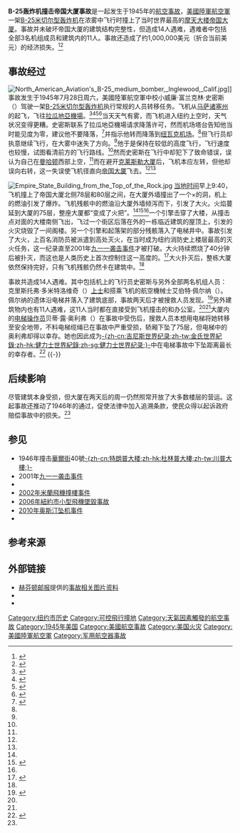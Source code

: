 {{noteTA
|1=zh-hans:纽瓦克; zh-tw:紐華克; zh-hk:紐瓦
|2=zh-hans:拉瓜迪亚; zh-tw:拉瓜地亞; zh-hk:拉瓜迪亞;
}}
{{Infobox Airliner accident
|name = B-25轰炸机撞击帝国大厦事故
|Crash image = B-25 Empire State Building crash.jpg
|Image caption = 事故引发的火灾现场
|Date = 1945年7月28日<br>9:40（[[UTC-4|UTC-4]]）
|Time = 
|Type = [[可控飛行撞地|可控飛行撞地]]（撞击建筑物）
|Site = {{USA}}[[纽约|纽约]][[帝国大厦|帝国大厦]]
|Fatalities = 14<br>{{small|（建筑内11人，机组成员3人）}}
|Injuries = 
|Aircraft Type = [[B-25米切尔型轰炸机|B-25米切尔型轰炸机]]
|Operator = [[File:US_Army_Air_Corps_Hap_Arnold_Wings.svg|20px]] [[美國陸軍航空軍|美國陸軍航空軍]]
|Origin = [[麻薩諸塞州|麻薩諸塞州]]{{link-en|汉斯科姆空军基地|Hanscom Air Force Base|漢斯科姆飛行場}}
|Destination = [[新泽西州|新泽西州]][[纽瓦克机场|纽瓦克机场]]
|Tail Number = 41-30577
|Ship name = 
|Passengers = 
|Crew = 3
|Survivors = 0
}}

'''B-25轰炸机撞击帝国大厦事故'''是一起发生于1945年的[[航空事故|航空事故]]，[[美國陸軍航空軍|美國陸軍航空軍]]一架[[B-25米切尔型轰炸机|B-25米切尔型轰炸机]]在浓雾中飞行时撞上了当时世界最高的[[摩天大樓|摩天大楼]][[帝国大厦|帝国大厦]]。事故并未破坏帝国大厦的建筑结构完整性，但造成14人遇难，遇难者中包括全部3名机组成员和建筑内的11人。事故还造成了约1,000,000美元（折合当前{{formatnum:{{Inflation|US|1000000|1945|r=-6}}}}美元）的经济损失。<ref>{{cite web |url=http://history1900s.about.com/od/1940s/a/empirecrash.htm |title=The Plane That Crashed Into the Empire State Building |author=Jennifer Rosenberg |publisher=about.com |accessdate=2014-05-03 |archive-date=2017-03-04 |archive-url=https://web.archive.org/web/20170304033843/http://history1900s.about.com/od/1940s/a/empirecrash.htm |dead-url=no }}</ref><ref name=JOM>{{cite web |url=http://www.tms.org/pubs/journals/JOM/0112/News/News8-0112.html |title=Empire State Building Withstood Airplane Impact |publisher=JOM (monthly publication of The Minerals, Metals & Materials Society) |date=2001 |accessdate=2014-05-03 |archive-date=2014-08-08 |archive-url=https://web.archive.org/web/20140808145606/http://www.tms.org/pubs/journals/JOM/0112/News/News8-0112.html |dead-url=no }}</ref>

==事故经过==
[[File:North_American_Aviation's_B-25_medium_bomber,_Inglewood,_Calif.jpg|thumb]]]]
事故发生于1945年7月28日周六，美國陸軍航空軍中校小威廉·富兰克林·史密斯（{{lang|en|William Franklin Smith, Jr.}}）驾驶一架[[B-25米切尔型轰炸机|B-25米切尔型轰炸机]]执行常规的人员转移任务。飞机从[[马萨诸塞州|马萨诸塞州]]的{{link-en|汉斯科姆空军基地|Hanscom Air Force Base|漢斯科姆飛行場}}起飞，飞往[[拉瓜地亞機場|拉瓜地亞機場]]。<ref name="history">{{cite web|url=http://www.history.com/this-day-in-history/plane-crashes-into-empire-state-building|title=Plane crashes into Empire State Building|work=History.com|accessdate=2014-05-03|archive-date=2014-03-25|archive-url=https://web.archive.org/web/20140325152018/http://www.history.com/this-day-in-history/plane-crashes-into-empire-state-building|dead-url=no}}</ref><ref>{{cite book|last=Berman|first=John S.|title=The Empire State Building: The Museum of the City of New York|year=2003|publisher=Barnes,John & Noble Publishing|url=http://books.google.com/books?id=MDotCyoCdn8C&pg=PA85&dq|access-date=2014-05-03|archive-date=2013-11-26|archive-url=https://web.archive.org/web/20131126203353/http://books.google.com/books?id=MDotCyoCdn8C&pg=PA85&dq|dead-url=no}}</ref><ref>{{cite news|last=Barron|first=James|title=Flaming Horror on the 79th Floor; 50 Years Ago Today, in the Fog, a Plane Hit the World's Tallest Building|url=http://www.nytimes.com/1995/07/28/nyregion/flaming-horror-79th-floor-50-years-ago-today-fog-plane-hit-world-s-tallest.html|accessdate=2012-11-17|newspaper=The New York Times|date=1995-07-28|archive-date=2013-06-17|archive-url=https://web.archive.org/web/20130617231911/http://www.nytimes.com/1995/07/28/nyregion/flaming-horror-79th-floor-50-years-ago-today-fog-plane-hit-world-s-tallest.html|dead-url=no}}</ref><ref>{{cite book|last=Byers|first=Roland O.|title=Flak dodger: a story of the 457th Bombardment Group, 1943-1945, 8th AAF|year=1985|publisher=Pawpaw Press}}</ref>当天天气有雾，而飞机进入纽约上空时，天气状况变得更糟。史密斯联系了拉瓜地亞機場请求降落许可，然而机场塔台告知他当时能见度为零，建议他不要降落，<ref name="npr">{{cite web |url=http://www.npr.org/templates/story/story.php?storyId=92987873 |title=The Day A Bomber Hit The Empire State Building |author=Joe Richman |publisher=[[NPR|NPR]] |date=2008-07-28 |accessdate=2014-05-03 |archive-date=2014-06-05 |archive-url=https://web.archive.org/web/20140605073019/http://www.npr.org/templates/story/story.php?storyId=92987873 |dead-url=no }}</ref>并指示他转而降落到[[纽瓦克机场|纽瓦克机场]]。<ref name="history"/>但飞行员却执意继续飞行，在大雾中迷失了方向。<ref name="guinness" />他于是保持在较低的高度飞行，飞行速度也较慢，试图看清前方的飞行路线。<ref name="history"/>然而史密斯在飞行中却犯下了致命错误，误认为自己在[[曼哈顿|曼哈顿]]西部上空，<ref name="guinness" />而在避开[[克莱斯勒大厦|克莱斯勒大厦]]后，飞机本应左转，但他却误向右转，这一失误使飞机径直向[[帝国大厦|帝国大厦]]飞去。<ref name="history"/><ref name="guinness" />

[[File:Empire_State_Building_from_the_Top_of_the_Rock.jpg|thumb]]
[[UTC-4|当地时间]]早上9:40，飞机撞上了帝国大厦北侧78层和80层之间，在大厦外墙撞出了一个{{convert|18|ft|m}}×{{convert|20|ft|m}}的洞，机上的燃油引发了爆炸。飞机残骸中的燃油沿大厦外墙倾泻而下，引发了大火。火焰蔓延到大厦的75层，整座大厦都“变成了火把”。<ref name="history"/><ref name="VOA">{{cite web|url=http://blogs.voanews.com/tedlandphairsamerica/2012/05/04/the-empire-state-building-no-2-in-new-york-1-in-our-hearts/|title=The Empire State Building: No. 2 in New York, 1 in Our Hearts|work=[[VOA|VOA]]|date=2012-05-04|accessdate=2014-05-03|archive-date=2014-05-03|archive-url=https://web.archive.org/web/20140503191335/http://blogs.voanews.com/tedlandphairsamerica/2012/05/04/the-empire-state-building-no-2-in-new-york-1-in-our-hearts/|dead-url=no}}</ref><ref name="On This Day in Aviation History: July 28th" />一个引擎击穿了大楼，从撞击点对面的大楼南侧飞出，飞过一个街区后落在{{convert|900|ft|m}}外的一栋临近建筑的屋顶上，引发的火灾烧毁了一间阁楼。另一个引擎和起落架的部分残骸落入了电梯井中。事故引发了大火，上百名消防员被派遣到高处灭火，在当时成为纽约消防史上楼层最高的灭火任务，这一纪录直至2001年[[九一一袭击事件|九一一袭击事件]]才被打破。大火持续燃烧了40分钟后被扑灭，而这也是人类历史上首次控制住这一高度的{{link-en|高层建筑火灾|Skyscraper fire}}。<ref name="On This Day in Aviation History: July 28th">{{cite web|url=http://nycaviation.com/2009/07/28/on-this-day-in-aviation-history-july-28th/|title=On This Day in Aviation History: July 28th|last=Molnar|first=Matt|publisher=NYCAviation|accessdate=2009-07-28|archive-date=2009-08-01|archive-url=https://web.archive.org/web/20090801112745/http://nycaviation.com/2009/07/28/on-this-day-in-aviation-history-july-28th/|dead-url=no}}</ref>大火扑灭后，整栋大厦依然保持完好，只有飞机残骸仍然卡在建筑中。<ref name="VOA"/>

事故共造成14人遇难。其中包括机上的飞行员史密斯与另外全部两名机组人员：克里斯托弗·多米特洛维奇（{{lang|en|Christopher Domitrovich}}）[[上士|上士]]和搭乘飞机的航空機械士艾伯特·佩尔纳（{{lang|en|Albert Perna}}）。佩尔纳的遗体沿电梯井落入了建筑底部，事故两天后才被搜救人员发现。<ref>{{cite web |url=http://www.aerospaceweb.org/question/history/q0311.shtml |title=B-25 Empire State Building Collision |publisher=Aerospaceweb.org |accessdate=2012-04-08 |archive-date=2009-07-06 |archive-url=http://arquivo.pt/wayback/20090706192155/http://www.aerospaceweb.org/question/history/q0311.shtml |dead-url=no }}</ref>另外建筑物内也有11人遇难，这11人当时都在直接受到飞机撞击的{{link-en|战争救济服务社|Catholic Relief Services}}和{{link-en|国家天主教福利委员会|National Catholic Welfare Council}}办公室。<ref name="history"/><ref name=JOM/>大厦内的[[電梯小姐|电梯操作员]]贝蒂·露·奥利弗（{{lang|en|Betty Lou Oliver}}）在事故中受伤后，搜救人员本想用电梯将她转移至安全地带，不料电梯缆绳已在事故中严重受损，轿厢下坠了75层，但电梯中的奥利弗却得以幸存。她也因此成为[[吉尼斯世界纪录大全|-{zh-cn:吉尼斯世界纪录;zh-tw:金氏世界紀錄;zh-hk:健力士世界紀錄;zh-sg:健力士世界纪录;}-]]中在电梯事故中下坠距离最长的幸存者。<ref name="guinness">{{cite web |url=http://www.guinnessworldrecords.com/content_pages/record.asp?recordid=53746 |title=Longest Fall Survived In An Elevator |publisher=guinnessworldrecords.com |deadurl=no |archiveurl=https://web.archive.org/web/20060317041607/http://www.guinnessworldrecords.com/content_pages/record.asp?recordid=53746 |archivedate=2006-03-17 |accessdate=2014-05-03 }}</ref> 
{{-}}

==后续影响==
尽管建筑本身受损，但大厦在两天后的周一仍然照常开放了大多数楼层的营运。这起事故还推动了1946年{{link-en|聯邦侵權賠償法|Federal Tort Claims Act}}的通过，促使法律中加入追溯条款，使民众得以起诉政府赔偿事故中的损失。<ref name="npr"/>

==参见==
{{Portal box|航空|美国}}

*1946年{{link-en|比奇18|Beechcraft Model 18}}撞击[[華爾街|華爾街]]40號[[川普大樓|-{zh-cn:特朗普大楼;zh-hk:杜林普大樓;zh-tw:川普大樓;}-]]
*2001年[[九一一袭击事件|九一一袭击事件]]
*{{link-en|2002年坦帕飛機撞樓事件|2002 Tampa plane crash}}
*[[2002年米蘭飛機撞樓事件|2002年米蘭飛機撞樓事件]]
*[[2006年紐約市小型飛機墜毀事故|2006年紐約市小型飛機墜毀事故]]
*[[2010年奥斯汀坠机事件|2010年奥斯汀坠机事件]]
*{{link-en|高层建筑火灾|Skyscraper fire}}

==参考来源==
{{reflist}}

==外部链接==
*[[赫芬顿邮报|赫芬顿邮报]]提供的[http://www.huffingtonpost.co.uk/2013/12/05/12-fascinating-pictures-from-the-day-a-plane-flew-into-the-empire-state-building_n_4393205.html 事故相关图片资料]{{Wayback|url=http://www.huffingtonpost.co.uk/2013/12/05/12-fascinating-pictures-from-the-day-a-plane-flew-into-the-empire-state-building_n_4393205.html |date=20140503191936 }}
*{{Youtube|cUlWpqLsOVs|事故视频资料}}
*{{Internet Archive short film|id=Pa2107Empire|name=Stillman Fires Collection: Empire State Building}}

{{Coord|40|44|54.36|N|73|59|08.36|W|display=title|region:US_type:landmark|name=帝国大厦}}

{{DEFAULTSORT:B-25 Empire State Building Crash}}
{{1945年航空事故}}

[[Category:纽约市历史|Category:纽约市历史]]
[[Category:可控飛行撞地|Category:可控飛行撞地]]
[[Category:天氣因素觸發的航空事故|Category:天氣因素觸發的航空事故]]
[[Category:1945年美国|Category:1945年美国]]
[[Category:美國航空事故|Category:美國航空事故]]
[[Category:美国火灾|Category:美国火灾]]
[[Category:美國陸軍航空軍|Category:美國陸軍航空軍]]
[[Category:军用航空器事故|Category:军用航空器事故]]
